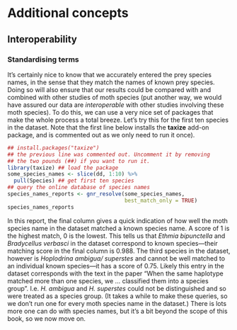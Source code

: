 # Additional concepts

## Interoperability

### Standardising terms

It's certainly nice to know that we accurately entered the prey species names, in the sense that they match the names of known prey species. Doing so will also ensure that our results could be compared with and combined with other studies of moth species (put another way, we would have assured our data are *interoperable* with other studies involving these moth species). To do this, we can use a very nice set of packages that make the whole process a total breeze. Let's try this for the first ten species in the dataset. Note that the first line below installs the __taxize__ add-on package, and is commented out as we only need to run it once).

```r
## install.packages("taxize")
## the previous line was commented out. Uncomment it by removing
## the two pounds (##) if you want to run it.
library(taxize) ## load the package
some_species_names <- slice(dd, 1:10) %>%
  pull(Species) ## get first ten species
## query the online database of species names
species_names_reports <- gnr_resolve(some_species_names,
                                     best_match_only = TRUE)
species_names_reports
```

In this report, the final column gives a quick indication of how well the moth species name in the dataset matched a known species name. A score of 1 is the highest match, 0 is the lowest. This tells us that *Ethmia bipunctella* and *Bradycellus verbasci* in the dataset correspond to known species---their matching score in the final column is 0.988. The third species in the dataset, however is *Hoplodrina ambigua/ superstes* and cannot be well matched to an individual known species---it has a score of 0.75. Likely this entry in the dataset corresponds with the text in the paper "When the same haplotype matched more than one species, we ... classified them into a species group". I.e. *H. ambigua* and *H. superstes* could not be distinguished and so were treated as a species group. (It takes a while to make these queries, so we don't run one for every moth species name in the dataset.) There is lots more one can do with species names, but it's a bit beyond the scope of this book, so we now move on.
